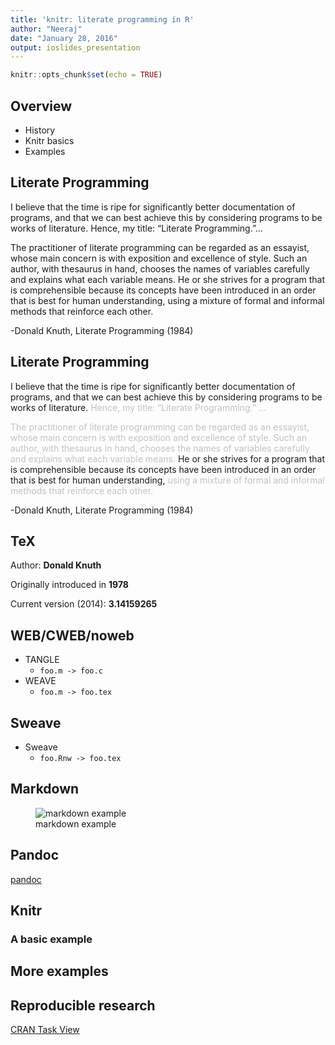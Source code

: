 ```yaml
---
title: 'knitr: literate programming in R'
author: "Neeraj"
date: "January 28, 2016"
output: ioslides_presentation
---
```


```r
knitr::opts_chunk$set(echo = TRUE)
```

## Overview

* History
* Knitr basics
* Examples

## Literate Programming

I believe that the time is ripe for significantly better documentation of programs, and that we can best achieve this by considering programs to be works of literature. Hence, my title: "Literate Programming."...

The practitioner of literate programming can be regarded as an essayist, whose main concern is with exposition and excellence of style. Such an author, with thesaurus in hand, chooses the names of variables carefully and explains what each variable means. He or she strives for a program that is comprehensible because its concepts have been introduced in an order that is best for human understanding, using a mixture of formal and informal methods that reinforce each other.

-Donald Knuth, Literate Programming (1984)

## Literate Programming

I believe that the time is ripe for significantly better documentation of programs, and that we can best achieve this by considering programs to be works of literature. <span style="opacity:0.25">Hence, my title: "Literate Programming." ...</span>



<span style="opacity:0.25">The practitioner of literate programming can be regarded as an essayist, whose main concern is with exposition and excellence of style. Such an author, with thesaurus in hand, chooses the names of variables carefully and explains what each variable means. </span> He or she strives for a program that is comprehensible because its concepts have been introduced in an order that is best for human understanding, <span style="opacity:0.25"> using a mixture of formal and informal methods that reinforce each other. </span>

-Donald Knuth, Literate Programming (1984)

## TeX

Author: **Donald Knuth**

Originally introduced in **1978**

Current version (2014): **3.14159265**


## WEB/CWEB/noweb

- TANGLE
  - `foo.m -> foo.c`
- WEAVE
  - `foo.m -> foo.tex`
  
## Sweave

- Sweave
  - `foo.Rnw -> foo.tex`


## Markdown
![markdown example](http://cdn.macreview.com/wp-content/uploads/2013/02/Markdown-Pro-scr1.jpg)

## Pandoc

[pandoc](http://cache.preserve.io/rcwzwc0s/assets/3ec3be049db301203fc6338efbcb0ef4.png)

## Knitr

### A basic example

## More examples

## Reproducible research

[CRAN Task View](https://cran.r-project.org/web/views/ReproducibleResearch.html)
